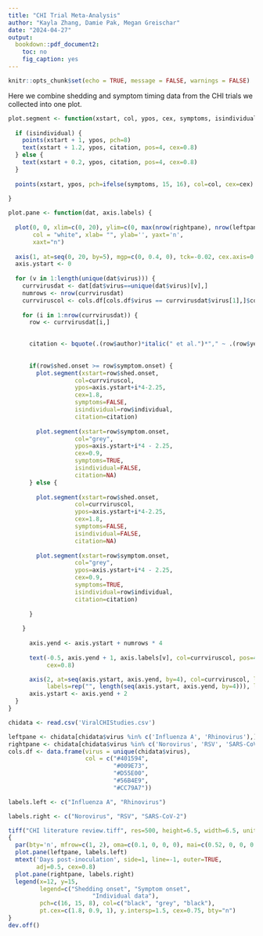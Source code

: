 ---
title: "CHI Trial Meta-Analysis"
author: "Kayla Zhang, Damie Pak, Megan Greischar"
date: "2024-04-27"
output:
  bookdown::pdf_document2:
    toc: no
    fig_caption: yes
---

```{r setup, include=FALSE}
knitr::opts_chunk$set(echo = TRUE, message = FALSE, warnings = FALSE)
```

Here we combine shedding and symptom timing data from the CHI trials we 
collected into one plot.

```{r, fig.height = 7.5, fig.width = 6.5}
plot.segment <- function(xstart, col, ypos, cex, symptoms, isindividual, citation) {
  
  if (isindividual) {
    points(xstart + 1, ypos, pch=8)
    text(xstart + 1.2, ypos, citation, pos=4, cex=0.8)
  } else {
    text(xstart + 0.2, ypos, citation, pos=4, cex=0.8)
  }
  
  points(xstart, ypos, pch=ifelse(symptoms, 15, 16), col=col, cex=cex)
  
}

plot.pane <- function(dat, axis.labels) {
  
  plot(0, 0, xlim=c(0, 20), ylim=c(0, max(nrow(rightpane), nrow(leftpane)) * 4) + 3, 
       col = "white", xlab= "", ylab='', yaxt='n',
       xaxt="n")
  
  axis(1, at=seq(0, 20, by=5), mgp=c(0, 0.4, 0), tck=-0.02, cex.axis=0.8)
  axis.ystart <- 0
  
  for (v in 1:length(unique(dat$virus))) {
    currvirusdat <- dat[dat$virus==unique(dat$virus)[v],]
    numrows <- nrow(currvirusdat)
    currviruscol <- cols.df[cols.df$virus == currvirusdat$virus[1],]$col
    
    for (i in 1:nrow(currvirusdat)) {
      row <- currvirusdat[i,]
      

      citation <- bquote(.(row$author)*italic(" et al.")*"," ~ .(row$year))
    
      
      if(row$shed.onset >= row$symptom.onset) {
        plot.segment(xstart=row$shed.onset, 
                   col=currviruscol, 
                   ypos=axis.ystart+i*4-2.25,
                   cex=1.8,
                   symptoms=FALSE,
                   isindividual=row$individual,
                   citation=citation)
        
        plot.segment(xstart=row$symptom.onset, 
                   col="grey", 
                   ypos=axis.ystart+i*4 - 2.25,
                   cex=0.9,
                   symptoms=TRUE,
                   isindividual=FALSE,
                   citation=NA)
      } else {
        
        plot.segment(xstart=row$shed.onset, 
                   col=currviruscol, 
                   ypos=axis.ystart+i*4-2.25,
                   cex=1.8,
                   symptoms=FALSE,
                   isindividual=FALSE,
                   citation=NA)
      
        plot.segment(xstart=row$symptom.onset, 
                   col="grey", 
                   ypos=axis.ystart+i*4 - 2.25,
                   cex=0.9,
                   symptoms=TRUE,
                   isindividual=row$individual,
                   citation=citation)
        
      }
    
    }
    
      axis.yend <- axis.ystart + numrows * 4
      
      text(-0.5, axis.yend + 1, axis.labels[v], col=currviruscol, pos=4,
           cex=0.8)

      axis(2, at=seq(axis.ystart, axis.yend, by=4), col=currviruscol, lwd.ticks=0, 
           labels=rep("", length(seq(axis.ystart, axis.yend, by=4))), las=2, col.axis=currviruscol)
      axis.ystart <- axis.yend + 2
  }
}

chidata <- read.csv('ViralCHIStudies.csv')

leftpane <- chidata[chidata$virus %in% c('Influenza A', 'Rhinovirus'),]
rightpane <- chidata[chidata$virus %in% c('Norovirus', 'RSV', 'SARS-CoV-2'),]
cols.df <- data.frame(virus = unique(chidata$virus), 
                      col = c("#401594",
                              "#009E73", 
                              "#D55E00",
                              "#56B4E9",
                              "#CC79A7"))

labels.left <- c("Influenza A", "Rhinovirus")

labels.right <- c("Norovirus", "RSV", "SARS-CoV-2")

tiff("CHI literature review.tiff", res=500, height=6.5, width=6.5, unit="in")
{
  par(bty='n', mfrow=c(1, 2), oma=c(0.1, 0, 0, 0), mai=c(0.52, 0, 0, 0.02))
  plot.pane(leftpane, labels.left)
  mtext('Days post-inoculation', side=1, line=-1, outer=TRUE,
        adj=0.5, cex=0.8)
  plot.pane(rightpane, labels.right)
  legend(x=12, y=15,
         legend=c("Shedding onset", "Symptom onset",
                        "Individual data"), 
         pch=c(16, 15, 8), col=c("black", "grey", "black"),
         pt.cex=c(1.8, 0.9, 1), y.intersp=1.5, cex=0.75, bty="n")
}
dev.off()
```



